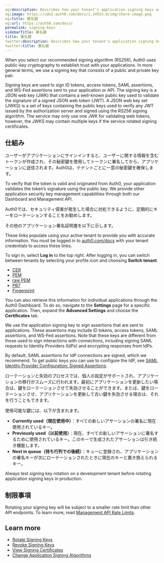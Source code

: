 ```yaml
---
og:description: Describes how your tenant's application signing keys work.
og:image: https://cdn2.auth0.com/docs/1.14553.0/img/share-image.png
og:title: 署名鍵
og:url: https://auth0.com/docs/
permalink: signing-keys
sidebarTitle: 署名鍵
title: 署名鍵
twitter:description: Describes how your tenant's application signing keys work.
twitter:title: 署名鍵
---
```


When you select our recommended <Tooltip tip="Signing Algorithm: Algorithm used to digitally sign tokens to ensure the token has not been tampered with." cta="View Glossary" href="/docs/glossary?term=signing+algorithm">signing algorithm</Tooltip> (RS256), Auth0 uses public-key cryptography to establish trust with your applications. In more general terms, we use a signing key that consists of a public and private key pair.

Signing keys are used to sign <Tooltip tip="Signing Algorithm: Algorithm used to digitally sign tokens to ensure the token has not been tampered with." cta="View Glossary" href="/docs/glossary?term=ID+tokens">ID tokens</Tooltip>, <Tooltip tip="ID Token: Credential meant for the client itself, rather than for accessing a resource." cta="View Glossary" href="/docs/glossary?term=access+tokens">access tokens</Tooltip>, <Tooltip tip="Access Token: Authorization credential, in the form of an opaque string or JWT, used to access an API." cta="View Glossary" href="/docs/glossary?term=SAML">SAML</Tooltip> assertions, and <Tooltip tip="Security Assertion Markup Language (SAML): Standardized protocol allowing two parties to exchange authentication information without a password." cta="View Glossary" href="/docs/glossary?term=WS-Fed">WS-Fed</Tooltip> assertions sent to your application or API. The signing key is a JSON web key (JWK) that contains a well-known public key used to validate the signature of a signed <Tooltip tip="JSON Web Token (JWT): Standard ID Token format (and often Access Token format) used to represent claims securely between two parties." cta="View Glossary" href="/docs/glossary?term=JSON+web+token">JSON web token</Tooltip> (JWT). A JSON web key set (JWKS) is a set of keys containing the public keys used to verify any JWT issued by the <Tooltip tip="Authorization Server: Centralized server that contributes to defining the boundaries of a user’s access. For example, your authorization server can control the data, tasks, and features available to a user." cta="View Glossary" href="/docs/glossary?term=authorization+server">authorization server</Tooltip> and signed using the RS256 signing algorithm. The service may only use one JWK for validating web tokens, however, the JWKS may contain multiple keys if the service rotated signing certificates.

## 仕組み

ユーザーがアプリケーションにサインインすると、ユーザーに関する情報を含むトークンが作成され、その秘密鍵を使用してトークンに署名してから、アプリケーションに送信されます。Auth0は、テナントごとに一意の秘密鍵を確保します。

To verify that the token is valid and originated from Auth0, your application validates the token’s signature using the public key. We provide other application security key management capabilities through both our Dashboard and <Tooltip tip="Management API: A product to allow customers to perform administrative tasks." cta="View Glossary" href="/docs/glossary?term=Management+API">Management API</Tooltip>.

Auth0では、セキュリティ侵害が発生した場合に対処できるように、定期的にキーをローテーションすることをお勧めします。

その他のアプリケーション署名証明書を以下に示します。

<Callout icon="file-lines" color="#0EA5E9" iconType="regular">

These links populate using your active tenant to provide you with accurate information. You must be logged in to [auth0.com/docs](/docs/articles) with your tenant credentials to access these links.

To sign in, select **Log in** to the top right. After logging in, you can switch between tenants by selecting your profile icon and choosing **Switch tenant**.

</Callout>

* [CER](https://{yourDomain}/cer)
* [PEM](https://{yourDomain}/pem)
* [raw PEM](https://{yourDomain}/rawpem)
* [PB7](https://{yourDomain}/pb7)
* [Fingerprint](https://{yourDomain}/fingerprint)

You can also retrieve this information for individual applications through the <Tooltip tip="Auth0 Dashboard: Auth0's main product to configure your services." cta="View Glossary" href="/docs/glossary?term=Auth0+Dashboard">Auth0 Dashboard</Tooltip>. To do so, navigate to the **Settings** page for a specific application. Then, expand the **Advanced Settings** and choose the **Certificates** tab.

<Callout icon="file-lines" color="#0EA5E9" iconType="regular">

We use the application signing key to sign assertions that are sent to applications. These assertions may include ID tokens, access tokens, SAML assertions, and WS-Fed assertions. Note that these keys are different from those used to sign interactions with connections, including signing SAML requests to Identity Providers (IdPs) and encrypting responses from IdPs.

By default, SAML assertions for IdP connections are signed, which we recommend. To get public keys you can use to configure the IdP, see [SAML Identity Provider Configuration: Signed Assertions](/docs/authenticate/protocols/saml/saml-identity-provider-configuration-settings).

</Callout>

ローテーションと失効のプロセスでは、個人の設定がサポートされ、アプリケーションの移行がスムーズに行われます。最初にアプリケーションを更新したい場合は、鍵をローテーションさせて失効させることができます。または、鍵をローテーションさせ、アプリケーションを更新して古い鍵を失効させる場合は、それを行うこともできます。

使用可能な鍵には、以下が含まれます。

* **Currently used（現在使用中）**：すべての新しいアサーションの署名に現在使用されているキー。
* **Previously used（以前使用）**：現在、すべての新しいアサーションに署名するために使用されているキー。このキーで生成されたアサーションは引き続き機能します。
* **Next in queue（待ち行列での後続）**：キューに登録され、アプリケーションの署名キーが次にローテーションされたときに現在のキーと置き換えられるキー。

<Callout icon="file-lines" color="#0EA5E9" iconType="regular">

Always test signing key rotation on a development tenant before rotating application signing keys in production.

</Callout>

## 制限事項

Rotating your signing key will be subject to a smaller rate limit than other API endpoints. To learn more, read [Management API Rate Limits](/docs/troubleshoot/customer-support/operational-policies/rate-limit-policy/management-api-endpoint-rate-limits).

## Learn more

* [Rotate Signing Keys](/docs/get-started/tenant-settings/signing-keys/rotate-signing-keys)
* [Revoke Signing Keys](/docs/get-started/tenant-settings/signing-keys/revoke-signing-keys)
* [View Signing Certificates](/docs/get-started/tenant-settings/signing-keys/view-signing-certificates)
* [Change Application Signing Algorithms](/docs/get-started/applications/change-application-signing-algorithms)